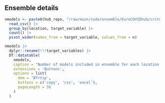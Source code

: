 ## Ensemble details

<!--- Number of models included in the ensemble for each country and target --->
```r
nmodels <- paste0(hub_repo, "/raw/main/code/ensemble/EuroCOVIDhub/criteria/criteria-", report_date, ".csv") |> 
  read_csv() |>
  group_by(location, target_variable) |> 
  count() |> 
  pivot_wider(names_from = target_variable, values_from = n) 
```

```r
nmodels |> 
  dplyr::rename(!!!target_variables) |> 
  DT::datatable(
    nmodels, 
    caption = "Number of models included in ensemble for each location and target",
    extensions = 'Buttons',
    options = list(
      dom = 'Bfrtip',
      buttons = c('copy', 'csv', 'excel'),
      pageLength = 50
    )
  )
```

